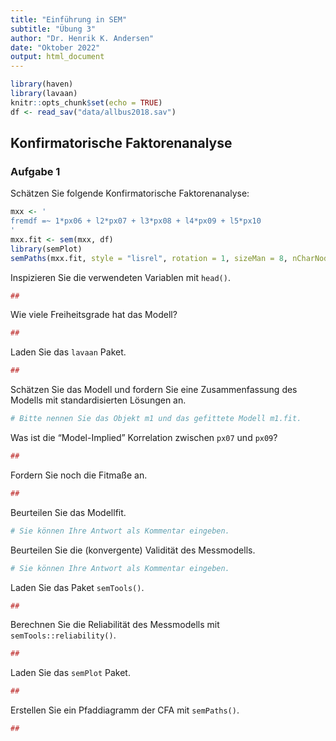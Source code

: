 ```yaml
---
title: "Einführung in SEM"
subtitle: "Übung 3"
author: "Dr. Henrik K. Andersen"
date: "Oktober 2022"
output: html_document
---
```


```r
library(haven)
library(lavaan)
knitr::opts_chunk$set(echo = TRUE)
df <- read_sav("data/allbus2018.sav")
```

## Konfirmatorische Faktorenanalyse

### Aufgabe 1

Schätzen Sie folgende Konfirmatorische Faktorenanalyse: 

```r
mxx <- '
fremdf =~ 1*px06 + l2*px07 + l3*px08 + l4*px09 + l5*px10
'
mxx.fit <- sem(mxx, df)
library(semPlot)
semPaths(mxx.fit, style = "lisrel", rotation = 1, sizeMan = 8, nCharNodes = 0, nCharEdges = 0, edge.label.cex = 1)
```

Inspizieren Sie die verwendeten Variablen mit `head()`. 

```r
##
```

Wie viele Freiheitsgrade hat das Modell?

```r
##
```

Laden Sie das `lavaan` Paket.

```r
##
```

Schätzen Sie das Modell und fordern Sie eine Zusammenfassung des Modells mit standardisierten Lösungen an. 

```r
# Bitte nennen Sie das Objekt m1 und das gefittete Modell m1.fit. 
```

Was ist die "Model-Implied" Korrelation zwischen `px07` und `px09`? 

```r
##
```

Fordern Sie noch die Fitmaße an. 

```r
##
```

Beurteilen Sie das Modellfit.

```r
# Sie können Ihre Antwort als Kommentar eingeben.
```

Beurteilen Sie die (konvergente) Validität des Messmodells. 

```r
# Sie können Ihre Antwort als Kommentar eingeben.
```

Laden Sie das Paket `semTools()`.

```r
##
```

Berechnen Sie die Reliabilität des Messmodells mit `semTools::reliability()`.

```r
##
```

Laden Sie das `semPlot` Paket. 

```r
##
```

Erstellen Sie ein Pfaddiagramm der CFA mit `semPaths()`. 


```r
##
```


